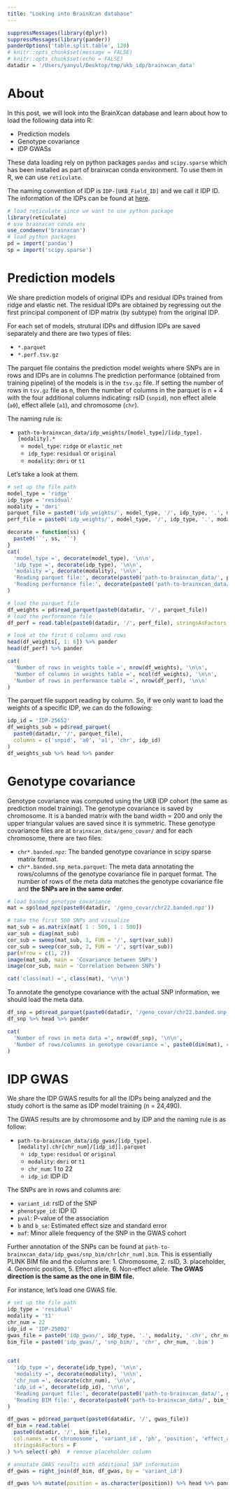 ```yaml
---
title: "Looking into BrainXcan database"
---
```


```r
suppressMessages(library(dplyr))
suppressMessages(library(pander))
panderOptions('table.split.table', 120) 
# knitr::opts_chunk$set(message = FALSE)
# knitr::opts_chunk$set(echo = FALSE)
datadir = '/Users/yanyul/Desktop/tmp/ukb_idp/brainxcan_data'
```

# About

In this post, we will look into the BrainXcan database and learn about how to load the following data into R:

* Prediction models 
* Genotype covariance
* IDP GWASs

These data loading rely on python packages `pandas` and `scipy.sparse` which has been installed as part of brainxcan conda environment. 
To use them in R, we can use `reticulate`.

The naming convention of IDP is `IDP-[UKB_Field_ID]` and we call it IDP ID. The information of the IDPs can be found at [here](../external_resources/data/Table_S2.csv).

```r
# load reticulate since we want to use python package
library(reticulate)
# use brainxcan conda env
use_condaenv('brainxcan')
# load python packages
pd = import('pandas')
sp = import('scipy.sparse')

```

# Prediction models

We share prediction models of original IDPs and residual IDPs trained from ridge and elastic net.
The residual IDPs are obtained by regressing out the first principal component of IDP matrix (by subtype) from the original IDP.

For each set of models, strutural IDPs and diffusion IDPs are saved separately and there are two types of files:

* `*.parquet`
* `*.perf.tsv.gz`

The parquet file contains the prediction model weights where SNPs are in rows and IDPs are in columns
The prediction performance (obtained from training pipeline) of the models is in the `tsv.gz` file.
If setting the number of rows in `tsv.gz` file as n, then the number of columns in the parquet is n + 4 with the four additional columns indicating: rsID (`snpid`), non effect allele (`a0`), effect allele (`a1`), and chromosome (`chr`).

The naming rule is:

* `path-to-brainxcan_data/idp_weights/[model_type]/[idp_type].[modality].*`
    - `model_type`: `ridge` or `elastic_net`
    - `idp_type`: `residual` or `original`
    - `modality`: `dmri` or `t1`

Let's take a look at them.

```r
# set up the file path
model_type = 'ridge'
idp_type = 'residual'
modality = 'dmri'
parquet_file = paste0('idp_weights/', model_type, '/', idp_type, '.', modality, '.parquet')
perf_file = paste0('idp_weights/', model_type, '/', idp_type, '.', modality, '.perf.tsv.gz')

```

```r
decorate = function(ss) {
  paste0('`', ss, '`')
}
cat(
  'model_type =', decorate(model_type), '\n\n',
  'idp_type =', decorate(idp_type), '\n\n',
  'modality =', decorate(modality), '\n\n',
  'Reading parquet file:', decorate(paste0('path-to-brainxcan_data/', parquet_file)), '\n\n',
  'Reading performance file:', decorate(paste0('path-to-brainxcan_data/', perf_file)), '\n\n'
)

```

```r

# load the parquet file
df_weights = pd$read_parquet(paste0(datadir, '/', parquet_file))
# load the performance file
df_perf = read.table(paste0(datadir, '/', perf_file), stringsAsFactors = F, header = T) 

# look at the first 6 columns and rows
head(df_weights[, 1: 6]) %>% pander
head(df_perf) %>% pander

```

```r

cat(
  'Number of rows in weights table =', nrow(df_weights), '\n\n',
  'Number of columns in weights table =', ncol(df_weights), '\n\n',
  'Number of rows in performance table =', nrow(df_perf), '\n\n'
)

```

The parquet file support reading by column. 
So, if we only want to load the weights of a specific IDP, we can do the following:

```r

idp_id = 'IDP-25652'
df_weights_sub = pd$read_parquet(
  paste0(datadir, '/', parquet_file), 
  columns = c('snpid', 'a0', 'a1', 'chr', idp_id)
) 
df_weights_sub %>% head %>% pander

```

# Genotype covariance

Genotype covariance was computed using the UKB IDP cohort (the same as prediction model training).
The genotype covariance is saved by chromosome. It is a banded matrix with the band width = 200 and only the upper triangular values are saved since it is symmetric.
These genotype covariance files are at `brainxcan_data/geno_covar/` and for each chromosome, there are two files:

* `chr*.banded.npz`: The banded genotype covariance in scipy sparse matrix format.
* `chr*.banded.snp_meta.parquet`: The meta data annotating the rows/columns of the genotype covariance file in parquet format. The number of rows of the meta data matches the genotype covariance file and **the SNPs are in the same order**. 

```r

# load banded genotype covariance 
mat = sp$load_npz(paste0(datadir, '/geno_covar/chr22.banded.npz'))

# take the first 500 SNPs and visualize
mat_sub = as.matrix(mat[ 1 : 500, 1 : 500])
var_sub = diag(mat_sub)
cor_sub = sweep(mat_sub, 1, FUN = '/', sqrt(var_sub))
cor_sub = sweep(cor_sub, 2, FUN = '/', sqrt(var_sub))
par(mfrow = c(1, 2))
image(mat_sub, main = 'Covariance between SNPs')
image(cor_sub, main = 'Correlation between SNPs')

```

```r
cat('class(mat) =', class(mat), '\n\n')
```

To annotate the genotype covariance with the actual SNP information, we should load the meta data.

```r

df_snp = pd$read_parquet(paste0(datadir, '/geno_covar/chr22.banded.snp_meta.parquet'))
df_snp %>% head %>% pander

```

```r

cat(
  'Number of rows in meta data =', nrow(df_snp), '\n\n',
  'Number of rows/columns in genotype covariance =', paste0(dim(mat), collapse = ', '), '\n\n'
)

```

# IDP GWAS

We share the IDP GWAS results for all the IDPs being analyzed and the study cohort is the same as IDP model training (n = 24,490).

The GWAS results are by chromosome and by IDP and the naming rule is as follow:

* `path-to-brainxcan_data/idp_gwas/[idp_type].[modality].chr[chr_num]/[idp_id]].parquet`
    - `idp_type`: `residual` or `original`
    - `modality`: `dmri` or `t1`
    - `chr_num`: 1 to 22
    - `idp_id`: IDP ID

The SNPs are in rows and columns are:

* `variant_id`: rsID of the SNP
* `phenotype_id`: IDP ID
* `pval`: P-value of the association
* `b` and `b_se`: Estimated effect size and standard error
* `maf`: Minor allele frequency of the SNP in the GWAS cohort

Further annotation of the SNPs can be found at `path-to-brainxcan_data/idp_gwas/snp_bim/chr[chr_num].bim`.
This is essentially PLINK BIM file and the columns are: 1. Chromosome, 2. rsID, 3. placeholder, 4. Genomic position, 5. Effect allele, 6. Non-effect allele. 
**The GWAS direction is the same as the one in BIM file.**

For instance, let's load one GWAS file.


```r

# set up the file path
idp_type = 'residual'
modality = 't1'
chr_num = 22
idp_id = 'IDP-25002' 
gwas_file = paste0('idp_gwas/', idp_type, '.', modality, '.chr', chr_num, '/', idp_id, '.parquet')
bim_file = paste0('idp_gwas/', 'snp_bim/', 'chr', chr_num, '.bim')
  
```

```r
cat(
  'idp_type =', decorate(idp_type), '\n\n',
  'modality =', decorate(modality), '\n\n',
  'chr_num =', decorate(chr_num), '\n\n',
  'idp_id =', decorate(idp_id), '\n\n',
  'Reading parquet file:', decorate(paste0('path-to-brainxcan_data/', gwas_file)), '\n\n',
  'Reading BIM file:', decorate(paste0('path-to-brainxcan_data/', bim_file)), '\n\n'
)
```

```r

df_gwas = pd$read_parquet(paste0(datadir, '/', gwas_file))
df_bim = read.table(
  paste0(datadir, '/', bim_file), 
  col.names = c('chromosome', 'variant_id', 'ph', 'position', 'effect_allele', 'non_effect_allele'), 
  stringsAsFactors = F
) %>% select(-ph)  # remove placeholder column

# annotate GWAS results with additional SNP information
df_gwas = right_join(df_bim, df_gwas, by = 'variant_id')

df_gwas %>% mutate(position = as.character(position)) %>% head %>% pander

```
